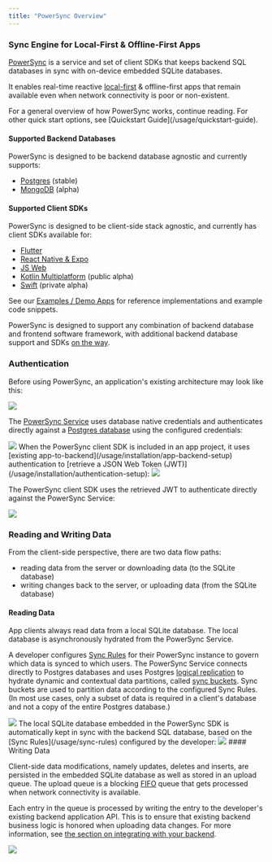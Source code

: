 ```yaml
---
title: "PowerSync Overview"
---
```


### Sync Engine for Local-First & Offline-First Apps

[PowerSync](https://www.powersync.com/) is a service and set of client SDKs that keeps backend SQL databases in sync with on-device embedded SQLite databases.

It enables real-time reactive [local-first](/resources/local-first-software) & offline-first apps that remain available even when network connectivity is poor or non-existent.

<Info>
  For a general overview of how PowerSync works, continue reading. For other quick start options, see [Quickstart Guide](/usage/quickstart-guide).
</Info>

#### Supported Backend Databases&#x20;

PowerSync is designed to be backend database agnostic and currently supports:

* [Postgres](../usage/installation/database-setup/#postgres) (stable)
* [MongoDB](../usage/installation/database-setup/#mongodb-alpha) (alpha)

#### Supported Client SDKs

PowerSync is designed to be client-side stack agnostic, and currently has client SDKs available for:


* [Flutter](/client-sdk-references/flutter)
* [React Native & Expo](/client-sdk-references/react-native-and-expo)
* [JS Web](/client-sdk-references/js-web)
* [Kotlin Multiplatform](/client-sdk-references/kotlin-multiplatform) (public alpha)
* [Swift](/client-sdk-references/swift) (private alpha)

See our [Examples / Demo Apps](/resources/demo-apps-example-projects) for reference implementations and example code snippets.

PowerSync is designed to support any combination of backend database and frontend software framework, with additional backend database support and SDKs [on the way](https://roadmap.powersync.com/).

### Authentication

Before using PowerSync, an application's existing architecture may look like this:
<Frame>
  <img src="/images/powersync-docs-architecture-diagram-001 (1).png"/>
</Frame>

The [PowerSync Service](/architecture/powersync-service) uses database native credentials and authenticates directly against a [Postgres database](/usage/installation/database-setup) using the configured credentials:

<Frame>
  <img src="/images/powersync-docs-architecture-diagram-002 (2).png"/>
</Frame>
When the PowerSync client SDK is included in an app project, it uses [existing app-to-backend](/usage/installation/app-backend-setup) authentication to [retrieve a JSON Web Token (JWT)](/usage/installation/authentication-setup):

<Frame>
  <img src="/images/powersync-docs-architecture-diagram-004 (2).png"/>
</Frame>

The PowerSync client SDK uses the retrieved JWT to authenticate directly against the PowerSync Service:

<Frame>
  <img src="/images/powersync-docs-architecture-diagram-005 (2).png"/>
</Frame>

### Reading and Writing Data

From the client-side perspective, there are two data flow paths:

* reading data from the server or downloading data (to the SQLite database)
* writing changes back to the server, or uploading data (from the SQLite database)

#### Reading Data

App clients always read data from a local SQLite database. The local database is asynchronously hydrated from the PowerSync Service.

A developer configures [Sync Rules](/usage/sync-rules) for their PowerSync instance to govern which data is synced to which users. The PowerSync Service connects directly to Postgres databases and uses Postgres [logical replication](https://www.powersync.com/blog/postgres-logical-replication-challenges-solutions) to hydrate dynamic and contextual data partitions, called [sync buckets](/usage/sync-rules/organize-data-into-buckets). Sync buckets are used to partition data according to the configured Sync Rules. (In most use cases, only a subset of data is required in a client's database and not a copy of the entire Postgres database.)

<Frame>
  <img src="/images/powersync-docs-architecture-diagram-006 (2).png"/>
</Frame>
The local SQLite database embedded in the PowerSync SDK is automatically kept in sync with the backend SQL database, based on the [Sync Rules](/usage/sync-rules) configured by the developer:

<Frame>
  <img src="/images/powersync-docs-architecture-diagram-007 (2).png"/>
</Frame>
#### Writing Data

Client-side data modifications, namely updates, deletes and inserts, are persisted in the embedded SQLite database as well as stored in an upload queue. The upload queue is a blocking [FIFO](https://en.wikipedia.org/wiki/FIFO%5F%28computing%5Fand%5Felectronics%29) queue that gets processed when network connectivity is available.

Each entry in the queue is processed by writing the entry to the developer's existing backend application API. This is to ensure that existing backend business logic is honored when uploading data changes. For more information, see [the section on integrating with your backend](/usage/installation/client-side-setup/integrating-with-your-backend).

<Frame>
  <img src="/images/powersync-docs-architecture-diagram-008 (3).png"/>
</Frame>

